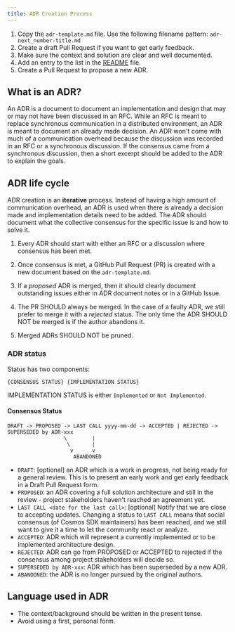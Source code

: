 ```yaml
---
title: ADR Creation Process
---
```


1. Copy the `adr-template.md` file. Use the following filename pattern: `adr-next_number-title.md`
2. Create a draft Pull Request if you want to get early feedback.
3. Make sure the context and solution are clear and well documented.
4. Add an entry to the list in the [README](/docs/sdk/v0.53/README) file.
5. Create a Pull Request to propose a new ADR.

## What is an ADR?

An ADR is a document to document an implementation and design that may or may not have been discussed in an RFC. While an RFC is meant to replace synchronous communication in a distributed environment, an ADR is meant to document an already made decision. An ADR won't come with much of a communication overhead because the discussion was recorded in an RFC or a synchronous discussion. If the consensus came from a synchronous discussion, then a short excerpt should be added to the ADR to explain the goals.

## ADR life cycle

ADR creation is an **iterative** process. Instead of having a high amount of communication overhead, an ADR is used when there is already a decision made and implementation details need to be added. The ADR should document what the collective consensus for the specific issue is and how to solve it.

1. Every ADR should start with either an RFC or a discussion where consensus has been met.

2. Once consensus is met, a GitHub Pull Request (PR) is created with a new document based on the `adr-template.md`.

3. If a *proposed* ADR is merged, then it should clearly document outstanding issues either in ADR document notes or in a GitHub Issue.

4. The PR SHOULD always be merged. In the case of a faulty ADR, we still prefer to  merge it with a *rejected* status. The only time the ADR SHOULD NOT be merged is if the author abandons it.

5. Merged ADRs SHOULD NOT be pruned.

### ADR status

Status has two components:

```text
{CONSENSUS STATUS} {IMPLEMENTATION STATUS}
```

IMPLEMENTATION STATUS is either `Implemented` or `Not Implemented`.

#### Consensus Status

```text
DRAFT -> PROPOSED -> LAST CALL yyyy-mm-dd -> ACCEPTED | REJECTED -> SUPERSEDED by ADR-xxx
                  \        |
                   \       |
                    v      v
                     ABANDONED
```

* `DRAFT`: \[optional] an ADR which is a work in progress, not being ready for a general review. This is to present an early work and get early feedback in a Draft Pull Request form.
* `PROPOSED`: an ADR covering a full solution architecture and still in the review - project stakeholders haven't reached an agreement yet.
* `LAST CALL <date for the last call>`: \[optional] Notify that we are close to accepting updates. Changing a status to `LAST CALL` means that social consensus (of Cosmos SDK maintainers) has been reached, and we still want to give it a time to let the community react or analyze.
* `ACCEPTED`: ADR which will represent a currently implemented or to be implemented architecture design.
* `REJECTED`: ADR can go from PROPOSED or ACCEPTED to rejected if the consensus among project stakeholders will decide so.
* `SUPERSEDED by ADR-xxx`: ADR which has been superseded by a new ADR.
* `ABANDONED`: the ADR is no longer pursued by the original authors.

## Language used in ADR

* The context/background should be written in the present tense.
* Avoid using a first, personal form.
